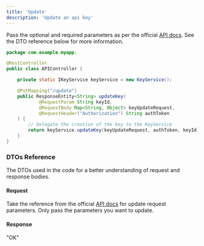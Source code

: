 ```yaml
---
title: 'Update'
description: 'Update an api key'
---
```


Pass the optional and required parameters as per the official [API docs](https://unkey.dev/docs/api-reference/apis/list-keys). See the DTO reference below for more information.

```java
package com.example.myapp;

@RestController
public class APIController {

    private static IKeyService keyService = new KeyService();

    @PutMapping("/update")
    public ResponseEntity<String> updateKey(
            @RequestParam String keyId,
            @RequestBody Map<String, Object> keyUpdateRequest,
            @RequestHeader("Authorization") String authToken
    ) {
        // Delegate the creation of the key to the KeyService
        return keyService.updateKey(keyUpdateRequest, authToken, keyId);
    }
}

```

### DTOs Reference

The DTOs used in the code for a better understanding of request and response bodies.

#### Request

Take the reference from the official [API docs](https://unkey.dev/docs/api-reference/keys/update) for update request parameters.
Only pass the parameters you want to update.

#### Response

"OK"
